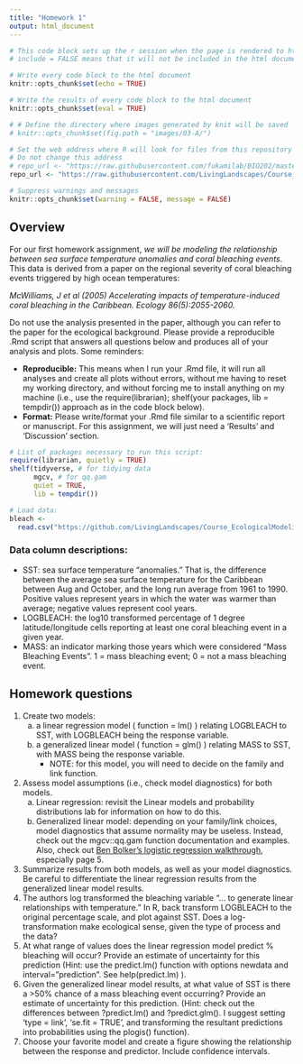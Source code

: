 ```yaml
---
title: "Homework 1"
output: html_document
---
```


```r
# This code block sets up the r session when the page is rendered to html
# include = FALSE means that it will not be included in the html document

# Write every code block to the html document 
knitr::opts_chunk$set(echo = TRUE)

# Write the results of every code block to the html document 
knitr::opts_chunk$set(eval = TRUE)

# # Define the directory where images generated by knit will be saved
# knitr::opts_chunk$set(fig.path = "images/03-A/")

# Set the web address where R will look for files from this repository
# Do not change this address
# repo_url <- "https://raw.githubusercontent.com/fukamilab/BIO202/master/"
repo_url <- "https://raw.githubusercontent.com/LivingLandscapes/Course_EcologicalModeling/master/"

# Suppress warnings and messages
knitr::opts_chunk$set(warning = FALSE, message = FALSE) 

```

## Overview

For our first homework assignment, *we will be modeling the relationship between sea surface temperature anomalies and coral bleaching events*. This data is derived from a paper on the regional severity of coral bleaching events triggered by high ocean temperatures:

*McWilliams, J et al (2005) Accelerating impacts of temperature-induced coral bleaching in the Caribbean. Ecology 86(5):2055-2060.*

Do not use the analysis presented in the paper, although you can refer to the paper for the ecological background. Please provide a reproducible .Rmd script that answers all questions below and produces all of your analysis and plots. Some reminders:

- **Reproducible:** This means when I run your .Rmd file, it will run all analyses and create all plots without errors, without me having to reset my working directory, and without forcing me to install anything on my machine (i.e., use the require(librarian); shelf(your packages, lib = tempdir()) approach as in the code block below).
- **Format:** Please write/format your .Rmd file similar to a scientific report or manuscript. For this assignment, we will just need a 'Results' and 'Discussion' section.

```r

# List of packages necessary to run this script:
require(librarian, quietly = TRUE)
shelf(tidyverse, # for tidying data
      mgcv, # for qq.gam
      quiet = TRUE,
      lib = tempdir())

# Load data:
bleach <- 
  read.csv("https://github.com/LivingLandscapes/Course_EcologicalModeling/raw/master/data/bleach.csv")

```

### Data column descriptions: 

+ SST: sea surface temperature "anomalies." That is, the difference between the average sea surface temperature for the Caribbean between Aug and October, and the long run average from 1961 to 1990. Positive values represent years in which the water was warmer than average; negative values represent cool years.
+ LOGBLEACH: the log10 transformed percentage of 1 degree latitude/longitude cells reporting at least one coral bleaching event in a given year.
+ MASS: an indicator marking those years which were considered “Mass Bleaching Events”. 1 = mass bleaching event; 0 = not a mass bleaching event.


## Homework questions

1. Create two models:
    a. a linear regression model ( function = lm() ) relating LOGBLEACH to SST, with LOGBLEACH being the response variable. 
    b. a generalized linear model ( function = glm() ) relating MASS to SST, with MASS being the response variable.
        + NOTE: for this model, you will need to decide on the family and link function.
2. Assess model assumptions (i.e., check model diagnostics) for both models.
    a. Linear regression: revisit the Linear models and probability distributions lab for information on how to do this.
    b. Generalized linear model: depending on your family/link choices, model diagnostics that assume normality may be useless. Instead, check out the mgcv::qq.gam function documentation and examples. Also, check out [Ben Bolker's logistic regression walkthrough](https://bbolker.github.io/stat4c03/notes/logistic.pdf), especially page 5.
3. Summarize results from both models, as well as your model diagnostics. Be careful to differentiate the linear regression results from the generalized linear model results.
4. The authors log transformed the bleaching variable “… to generate linear relationships with temperature.” In R, back transform LOGBLEACH to the original percentage scale, and plot against SST. Does a log-transformation make ecological sense, given the type of process and the data?
5. At what range of values does the linear regression model predict % bleaching will occur? Provide an estimate of uncertainty for this prediction (Hint: use the predict.lm() function with options newdata and interval=”prediction”. See help(predict.lm) ). 
6. Given the generalized linear model results, at what value of SST is there a >50% chance of a mass bleaching event occurring? Provide an estimate of uncertainty for this prediction. (Hint: check out the differences between ?predict.lm() and ?predict.glm(). I suggest setting 'type = link', 'se.fit = TRUE', and transforming the resultant predictions into probabilities using the plogis() function).
7. Choose your favorite model and create a figure showing the relationship between the response and predictor. Include confidence intervals.





